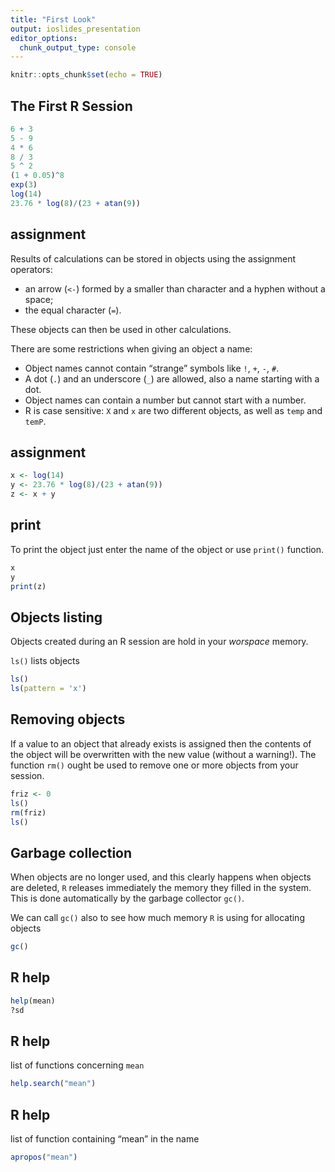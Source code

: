 ```yaml
---
title: "First Look"
output: ioslides_presentation
editor_options: 
  chunk_output_type: console
---
```


```r
knitr::opts_chunk$set(echo = TRUE)
```

<p class="forceBreak"></p>

## The First R Session


```r
6 + 3
5 - 9
4 * 6
8 / 3
5 ^ 2
(1 + 0.05)^8
exp(3)
log(14)
23.76 * log(8)/(23 + atan(9))
```


## assignment

Results of calculations can be stored in objects using the assignment operators:
  
 - an arrow (`<-`) formed by a smaller than character and a hyphen without a space;
 - the equal character (`=`).

These objects can then be used in other calculations. 

There are some restrictions when giving an object a name:
  
 - Object names cannot contain "strange" symbols like `!`, `+`, `-`, `#`.
 - A dot (`.`) and an underscore (`_`) are allowed, also a name starting with a dot.
 - Object names can contain a number but cannot start with a number.
 - R is case sensitive: `X` and `x` are two different objects, as well as `temp` and `temP`.


## assignment

```r
x <- log(14)
y <- 23.76 * log(8)/(23 + atan(9))
z <- x + y
```

## print 

To print the object just enter the name of the object or use `print()` function. 

```r
x
y
print(z)
```


## Objects listing

Objects created during an R session are hold in your _worspace_ memory. 

`ls()` lists objects

```r
ls()
ls(pattern = 'x')
```


## Removing objects

If a value to an object that already exists is assigned then the contents of the object will be overwritten with the new value (without a warning!). The function `rm()` ought be used to remove one or more objects from your session.

```r
friz <- 0
ls()
rm(friz)
ls()
```

## Garbage collection

When objects are no longer used, and this clearly happens when objects are deleted, `R` releases immediately the memory they filled in the system. This is done automatically by the garbage collector `gc()`.

We can call `gc()` also to see how much memory `R` is using for allocating objects

```r
gc()
```


## R help

```r
help(mean)
?sd
```

## R help 

list of functions concerning `mean`

```r
help.search("mean")
```

## R help

list of function containing "mean" in the name 

```r
apropos("mean")
```


